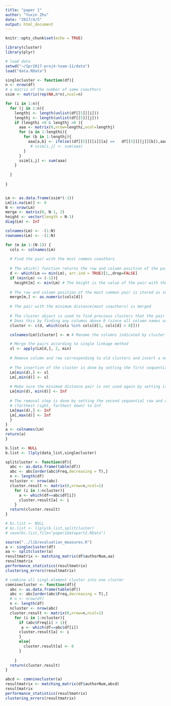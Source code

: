 ```yaml
---
title: "paper 1"
author: "Yuxin Zhu"
date: "2017/4/5"
output: html_document
---
```


```r
knitr::opts_chunk$set(echo = TRUE)
```

```r
library(cluster)
library(plyr)
```

```r
# load data 
setwd("~/Spr2017-proj4-team-11/data")
load("data.RData")
```

```r
singlecluster <- function(df){
n <- nrow(df)
# a matrix of the number of same coauthors 
ssim <- matrix(rep(NA,n*n),ncol=n)

for (i in 1:n){
  for (j in 1:n){
    lengthi <- length(unlist(df[[5]][i]))
    lengthj <- length(unlist(df[[5]][j]))
    if (lengthi >0 & lengthj >0 ){
      aaa <- matrix(0,nrow=lengthi,ncol=lengthj)
      for (a in 1:lengthi){
        for (b in 1:lengthj){
          aaa[a,b] <- ifelse((df[[5]][[i]][a] ==   df[[5]][[j]][b]),aaa[a,b]+1,aaa[a,b])
           # ssim[i,j] <- sum(aaa)
        }
      }
      ssim[i,j] <- sum(aaa)
    }
   
  }
      
}


Lm <- as.data.frame(ssim*(-1))
Lm[is.na(Lm)] <- 0
N <- nrow(Lm)
merge <- matrix(0, N-1, 2)
height <- vector(length = N-1)
diag(Lm) <- Inf

colnames(Lm) <- -(1:N)
rownames(Lm) <- -(1:N)

for (m in 1:(N-1)) { 
  cols <- colnames(Lm)
  
  # Find the pair with the most common coauthors
  
  # The which() function returns the row and column position of the pair
  d <- which(Lm == min(Lm), arr.ind = TRUE)[1,,drop=FALSE]
  if (min(Lm) <= (-1)){
    height[m] <- min(Lm) # The height is the value of the pair with the most common coauthors 
  
  # The row and column position of the most common pair is stored as sequence m in the merge object
  merge[m,] <- as.numeric(cols[d])
  
  # The pair with the minimum distance(most coauthors) is merged
  
  # The cluster object is used to find previous clusters that the pair belong to (if they exist)
  # Does this by finding any columns above 0 (since all column names are negative, a positive column value implies it has been clustered)
  cluster <- c(d, which(cols %in% cols[d[1, cols[d] > 0]]))

  colnames(Lm)[cluster] <- m # Rename the columns indicated by cluster to the sequence number, m

  # Merge the pairs according to single linkage method
  sl <- apply(Lm[d,], 2, min)
  
  # Remove column and row corresponding to old clusters and insert a new column and row for newly formed cluster.
  
  # The insertion of the cluster is done by setting the first sequential row and column of the minimum pair in the distance matrix (top to bottom, left to right) as the cluster resulting from the single linkage step
  Lm[min(d),] <- sl
  Lm[,min(d)] <- sl
  
  # Make sure the minimum distance pair is not used again by setting it to Inf
  Lm[min(d), min(d)] <- Inf
  
  # The removal step is done by setting the second sequential row and column of the minimum pair
  # (farthest right, farthest down) to Inf
  Lm[max(d),] <- Inf
  Lm[,max(d)] <- Inf
  }
}
a <- colnames(Lm)
return(a)
}
```

```r
b.list <- NULL
b.list <- llply(data_list,singlecluster)
```

```r
splitcluster <- function(df){
  abc <- as.data.frame(table(df))
  abc <- abc[order(abc$Freq,decreasing = T),]
  n <- length(df)
  ncluster <- nrow(abc)
  cluster.result <- matrix(0,nrow=n,ncol=1)
    for (i in 1:ncluster){
      a <- which(df==abc$df[i])
      cluster.result[a] <- i
    }
  return(cluster.result)
}

# bc.list <- NULL
# bc.list <- llply(b.list,splitcluster)
# save(bc.list,file="paper1datapart2.RData")
```


```r
source("../lib/evaluation_measures.R")
a <- singlecluster(df)
aa <- splitcluster(a)
resultmatrix <- matching_matrix(df$authorNum,aa)
resultmatrix
performance_statistics(resultmatrix)
clustering_errors(resultmatrix)
```

```r
# combine all singl-element cluster into one cluster
comninecluster <- function(df){
  abc <- as.data.frame(table(df))
  abc <- abc[order(abc$Freq,decreasing = T),]
  # n <- nrow(df)
  n <- length(df)
  ncluster <- nrow(abc)
  cluster.result <- matrix(0,nrow=n,ncol=1)
    for (i in 1:ncluster){
      if (abc$Freq[i] > 1){
       a <- which(df==abc$df[i])
      cluster.result[a] <- i
      }
      else{
        cluster.result[a] <- 0
      }
     
    }
  return(cluster.result)
}

```

```r
abcd <- comninecluster(a)
resultmatrix <- matching_matrix(df$authorNum,abcd)
resultmatrix
performance_statistics(resultmatrix)
clustering_errors(resultmatrix)
```